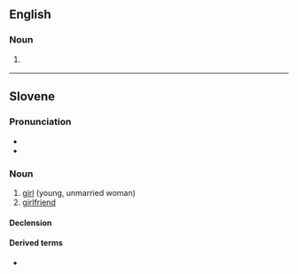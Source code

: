 ==English==

===Noun===
{{en-noun}}

# {{lb|en|art}} {{alternative form of|deckle|lang=en}}

{{Webster 1913}}

----

==Slovene==

===Pronunciation===
* {{IPA|lang=sl|/dɛˈklɛ́/}}
* {{sl-tonal|deklȅ}}

===Noun===
{{sl-noun|deklè|n|g2=f|dekléta|dekléta}}

# [[girl]] (young, unmarried woman)
# [[girlfriend]]

====Declension====
{{sl-decl-noun-n-t|dekl}}

====Derived terms====
* {{l|sl|déklica}}